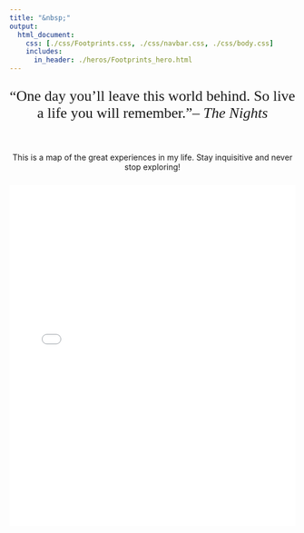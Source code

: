 ```yaml
---
title: "&nbsp;"
output:
  html_document:
    css: [./css/Footprints.css, ./css/navbar.css, ./css/body.css]
    includes:
      in_header: ./heros/Footprints_hero.html
---
```


<style>
h1 {text-align: center !important; 
   font-weight: bold !important; 
   font-size: 42px !important}
</style>

<div style="font-size: 26px; font-family: Garamond; text-align: center;">
"One day you'll leave this world behind. So live a life you will remember."– _The Nights_
</div>

<div style="height: 1em;"></div>

<div style="text-align: center;">
This is a map of the great experiences in my life. Stay inquisitive and never stop exploring!
</div>

<div style="height: 0.7em;"></div>

<!-- <div style="width:1080px; height: 100%; margin-left: -80px;"> -->
<div>
<iframe src="./Map.html" style="width:100%; height: 600px; border-color: grey; border-width: 10px; border: none!important;"></iframe>
</div>




